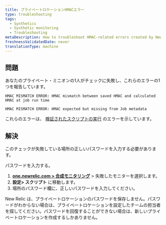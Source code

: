 ```yaml
---
title: プライベートロケーションHMACエラー
type: troubleshooting
tags:
  - Synthetics
  - Synthetic monitoring
  - Troubleshooting
metaDescription: How to troubleshoot HMAC-related errors created by New Relic synthetic private minions.
freshnessValidatedDate: never
translationType: machine
---
```


## 問題

あなたのプライベート・ミニオンの1人がチェックに失敗し、これらのエラーの1つを報告しています。

```
HMAC MISMATCH ERROR: HMAC mismatch between saved HMAC and calculated HMAC at job run time
```

```
HMAC MISMATCH ERROR: HMAC expected but missing from Job metadata
```

これらのエラーは、 [検証されたスクリプトの実行](/docs/synthetics/new-relic-synthetics/private-locations/verified-script-execution-private-locations) のエラーを示しています。

## 解決

このチェックが失敗している場所の正しいパスワードを入力する必要があります。

パスワードを入力する。

1. **[one.newrelic.com > 合成モニタリング](https://one.newrelic.com/synthetics-nerdlets)** > 失敗したモニターを選択します。
2. **設定> スクリプト** に移動します。
3. 場所のパスワード欄に、正しいパスワードを入力してください。

<Callout variant="tip">
  New Relic は、プライベートロケーションのパスワードを保存しません。パスワードがわからない場合は、プライベートロケーションを設定したチームの担当者を探してください。パスワードを回復することができない場合は、新しいプライベートロケーションを作成するしかありません。
</Callout>